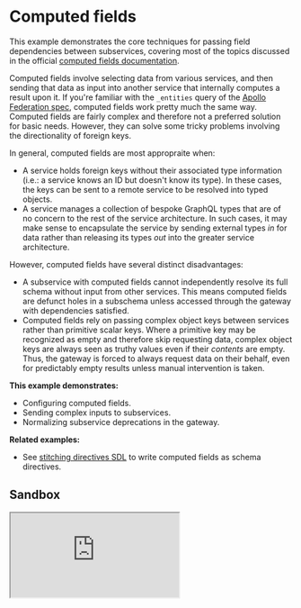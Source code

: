 # Computed fields

This example demonstrates the core techniques for passing field dependencies between subservices, covering most of the topics discussed in the official [computed fields documentation](/docs/approaches/type-merging#computed-fields).

Computed fields involve selecting data from various services, and then sending that data as input into another service that internally computes a result upon it. If you're familiar with the `_entities` query of the [Apollo Federation spec](https://www.apollographql.com/docs/federation/federation-spec/#query_entities), computed fields work pretty much the same way. Computed fields are fairly complex and therefore not a preferred solution for basic needs. However, they can solve some tricky problems involving the directionality of foreign keys.

In general, computed fields are most appropraite when:

- A service holds foreign keys without their associated type information (i.e.: a service knows an ID but doesn't know its type). In these cases, the keys can be sent to a remote service to be resolved into typed objects.
- A service manages a collection of bespoke GraphQL types that are of no concern to the rest of the service architecture. In such cases, it may make sense to encapsulate the service by sending external types _in_ for data rather than releasing its types _out_ into the greater service architecture.

However, computed fields have several distinct disadvantages:

- A subservice with computed fields cannot independently resolve its full schema without input from other services. This means computed fields are defunct holes in a subschema unless accessed through the gateway with dependencies satisfied.
- Computed fields rely on passing complex object keys between services rather than primitive scalar keys. Where a primitive key may be recognized as empty and therefore skip requesting data, complex object keys are always seen as truthy values even if their _contents_ are empty. Thus, the gateway is forced to always request data on their behalf, even for predictably empty results unless manual intervention is taken.

**This example demonstrates:**

- Configuring computed fields.
- Sending complex inputs to subservices.
- Normalizing subservice deprecations in the gateway.

**Related examples:**

- See [stitching directives SDL](/handbook/stitching-directives-sdl) to write computed fields as schema directives.

## Sandbox

<iframe
  src="https://codesandbox.io/embed/github/ardatan/schema-stitching/tree/master/examples/computed-fields?fontsize=14&hidenavigation=1&theme=dark"
  className="mt-6 w-full h-[500px] rounded-md"
  title="computed-fields"
  allow="geolocation; microphone; camera; midi; vr; accelerometer; gyroscope; payment; ambient-light-sensor; encrypted-media; usb"
  sandbox="allow-modals allow-forms allow-popups allow-scripts allow-same-origin"
/>

> You can also see the project on GitHub [here](https://github.com/ardatan/schema-stitching/tree/master/examples/computed-fields).

The following service is available for interactive queries:

- **Stitched gateway:** http://localhost:4000/graphql

For simplicity, all subservices in this example are run locally by the gateway server. You could easily break out any subservice into a standalone remote server following the [combining local and remote schemas](../combining-local-and-remote-schemas) example.

## Summary

Visit the [stitched gateway](http://localhost:4000/graphql) and try running the following query:

```graphql
query {
  products(upcs: [1, 2, 3, 4]) {
    name
    price
    category {
      name
    }
    metadata {
      __typename
      name
      ... on GeoLocation {
        name
        lat
        lon
      }
      ... on SportsTeam {
        location {
          name
          lat
          lon
        }
      }
      ... on TelevisionSeries {
        season
      }
    }
  }
}
```

The `category` and `metadata` associations come from the Metadata service, and are merged with Products service data using computed fields (this configuration can also be written using [schema directives](../stitching-directives-sdl)):

```js
merge: {
  Product: {
    fields: {
      category: { selectionSet: '{ categoryId }', computed: true },
      metadata: { selectionSet: '{ metadataIds }', computed: true },
    },
    fieldName: '_products',
    key: ({ categoryId, metadataIds }) => ({ categoryId, metadataIds }),
    argsFromKeys: (keys) => ({ keys }),
  }
}
```

In this pattern, the `category` and `metadata` fields each specify _field-level selection sets_ that will only be collected from other services when their respective fields are requested. The additional `computed` setting isolates these fields into a standalone schema that assures the fields are always requested directly by the gateway with their dependencies provided. Together, the results of these selection sets are built into an object key and sent off to the Metadata service to be resolved into its version of the `Product` type.

_metadata schema:_

```graphql
type Product {
  category: Category # @computed(selectionSet: "{ categoryId }")
  metadata: [Metadata] # @computed(selectionSet: "{ metadataIds }")
}

input ProductKey {
  categoryId: ID
  metadataIds: [ID!]
}

type Query {
  _products(keys: [ProductKey!]!): [Product]!
}
```

### Resolving metadata

The `metadata` association is a pretty good candidate for computed fields.

Looking at the way associations are structured, the Products service holds metadata record IDs without any associated type information. Therefore, the Products service must send these untyped IDs over to the Metadata service to be resolved into type objects (this is inherently a shortcoming of the data model&mdash;in a perfect solution, association data would be migrated over to the Metadata service where both ID and type information is available).

Even if the Products service had all association data available though, there's still some merit in having the Metadata service _internalize_ the `Product` type rather than _externalizing_ all of its bespoke Metadata types. Encapsulation of concerns is a valid factor to weigh against implementation complexity.

### Resolving category

The `catagory` association is needlessly complex using computed fields. It could just as easily use a [basic foreign key pattern](../type-merging-single-records) in the Products service, which would eliminate the unsightly `categoryId` field from its schema:

_products schema:_

```graphql
type Product {
  ...
  # categoryId: ID << remove this
  category: Category
}

type Category {
  id: ID!
}
```

### Deprecating subservice inconsistencies

One of the biggest shortcomings of computed fields is their inconsistency&mdash;they cannot be resolved outside of gateway context where their dependencies are satisfied. If you also utilize the subservice as a standalone GraphQL resource, then computed fields appear as defunct holes in its schema.

An imperfect solution to this problem is to deprecate all computed fields in the subservice, and then remove those deprecations in the gateway proxy layer. For example:

_metadata schema:_

```graphql
type Product {
  category: Category @deprecated(reason: "gateway access only")
  metadata: [Metadata] @deprecated(reason: "gateway access only")
}
```

_index.js:_

```js
import { stitchSchemas } from '@graphql-tools/stitch'
import { RemoveObjectFieldDeprecations } from '@graphql-tools/wrap'
import { metadataSchema } from './services/metadata'

stitchSchemas({
  subschemas: [
    {
      schema: metadataSchema,
      transforms: [new RemoveObjectFieldDeprecations('gateway access only')]
    }
  ]
})
```

The `RemoveObjectFieldDeprecations` transform will un-deprecate these fields within the gateway schema. The subservice-level deprecations at least offer some insight as to why certain fields don't work when accessed directly.
